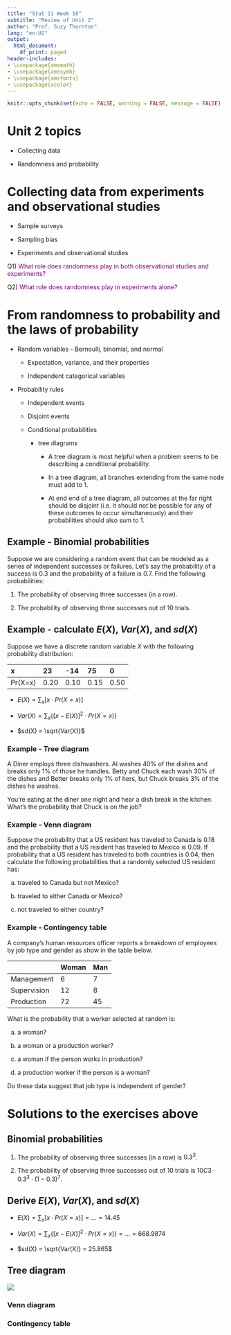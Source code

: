 ```yaml
---
title: "Stat 11 Week 10"
subtitle: "Review of Unit 2" 
author: "Prof. Suzy Thornton"
lang: "en-US"
output:
  html_document:
    df_print: paged
header-includes:
- \usepackage{amsmath}
- \usepackage{amssymb}
- \usepackage{amsfonts}
- \usepackage{xcolor}
---
```


```r
knitr::opts_chunk$set(echo = FALSE, warning = FALSE, message = FALSE)
```


# Unit 2 topics 

* Collecting data

* Randomness and probability


# Collecting data from experiments and observational studies

* Sample surveys 

* Sampling bias

* Experiments and observational studies 


Q1) <span style="color:purple">What role does randomness play in both observational studies and experiments?</span>


Q2) <span style="color:purple">What role does randomness play in experiments alone?</span>



# From randomness to probability and the laws of probability

* Random variables - Bernoulli, binomial, and normal 

  * Expectation, variance, and their properties 
  
  * Independent categorical variables 

* Probability rules 

  * Independent events
  
  * Disjoint events 
  
  * Conditional probabilities 
  
      * tree diagrams 

        * A tree diagram is most helpful when a problem seems to be describing a conditional probability. 

        * In a tree diagram, all branches extending from the same node must add to 1. 

        * At end end of a tree diagram, all outcomes at the far right should be disjoint (i.e. it should not be possible for any of these outcomes to occur simultaneously) and their probabilities should also sum to 1. 


<!---## Example - Laws of probabilitiy 

Suppose you are given four numbers in a bag that all add to 1.

![](./images/wk-9-venn-1.png){height=5cm}

The arbitrary numbers $a$, $b$, $c$, and $d$ are probabilities in the Venn diagram below where $a+b+c+d=1$. 

![](./images/wk-9-venn2.png)


<span style="color:purple">If we swap the numbers in the bag for $a$, $b$, $c$, and $d$ at random, what is the probability that the events $A$ and $B$ are independent?</span> (Hint: Consider showing that $A$ and $B$ are independent if and only if $ac=bd$.) -->



## Example - Binomial probabilities 

Suppose we are considering a random event that can be modeled as a series of independent successes or failures. Let's say the probability of a success is $0.3$ and the probability of a failure is $0.7$. Find the following probabilities:

1) The probability of observing three successes (in a row). 

2) The probability of observing three successes out of $10$ trials. 


## Example -  calculate $E(X)$, $Var(X)$, and $sd(X)$

Suppose we have a discrete random variable $X$ with the following probability distribution:

| x | 23 | -14 | 75 | 0 |
|:--- |:--- |:--- |:--- |:--- |
| Pr(X=x) | 0.20 | 0.10 | 0.15 | 0.50 |

* $E(X) = \sum_{x}[x \cdot Pr(X=x)]$ 

* $Var(X) = \sum_{x}\{[x-E(X)]^2 \cdot Pr(X=x)\}$ 

* $sd(X) = \sqrt{Var(X)}$ 



### Example - Tree diagram 

A Diner employs three dishwashers. Al washes $40\%$ of the dishes and breaks only $1\%$ of those he handles. Betty and Chuck each wash $30\%$ of the dishes and Better breaks only $1\%$ of hers, but Chuck breaks $3\%$ of the dishes he washes. 

You're eating at the diner one night and hear a dish break in the kitchen. What's the probability that Chuck is on the job? 


### Example - Venn diagram 

Suppose the probability that a US resident has traveled to Canada is $0.18$ and the probability that a US resident has traveled to Mexico is $0.09$. If probability that a US resident has traveled to both countries is $0.04$, then calculate the following probabilities that a randomly selected US resident has: 

(a) traveled to Canada but not Mexico? 

(b) traveled to either Canada or Mexico?

(c) not traveled to either country? 


### Example - Contingency table 

A company's human resources officer reports a breakdown of employees by job type and gender as show in the table below. 

|  | Woman | Man | 
| --- | --- | --- |
| Management | 6 | 7 | 
| Supervision | 12 | 8 |
| Production | 72 | 45 |

What is the probability that a worker selected at random is: 

(a) a woman? 

(b) a woman or a production worker? 

(c) a woman if the person works in production?

(d) a production worker if the person is a woman? 

Do these data suggest that job type is independent of gender? 



<!-- ## Example - Week 7 In-class Worksheet 

Recall how we collected a sample of the number of green jelly beans out of random samples of size $20$ beans. 

  > Calculate the proportion of these candies that are green colored and then send another group member to the front of the class to draw your observed count of green candies on the dot plot at the front of the class. The number of green candies in your random sample follows a binomial distribution, specifically, Bin(n=20,p=0.15).

Altogether, across both of my Stat 11 sections, we did this $24$ times resulting in the dot plot below: 

![](./images/wk7-dot-plot.png)


Using these results, let's go over the answers for questions 3 - 5 on the worksheet: 


3. Based on the dot plot above, we can tell what a histogram of the $\hat{p}$, the proportion of green candies in random samples of size 20 looks like. Describe the histogram and from this plot, determine the probability of a sample of size $20$ containing $4$ green candies or fewer.</span>

<br>

4. Use a [Binomial table of probabilities](https://uwf.edu/media/university-of-west-florida/colleges/cse/departments/mathematics-and-statistics/documents/student-resources/Binomial-Tables-1.pdf) ], calculate the theoretical probability of of observing $4$ green candies or fewer in a random sample of size $20$. How close is this value to your answer in Problem 3?

  > Note for 4: in R, we could use the following code to calculate this probability: pbinom(4, size=20, p=0.15, lower.tail=TRUE)

<br>

5. If we were to draw larger random samples of the candies, say $n=200$, then the Central Limit Theorem (more on this in Unit 3) tells us that the Normal distribution can approximate a binomial distribution. Using both a Binomial table of probabilities and the [Normal (Z) table of probabilities](https://qcenter.uconn.edu/wp-content/uploads/sites/764/2018/05/Standard-Normal-Ztable.pdf), find the probability of observing $20\%$ or fewer green candies in a random sample of size $n=200$.  

  > Solution to 5: Let $X=$ number of green candies and $p=0.15=$probability of observing a green candy. By the CLT, for large enough $n$, $X \approx N(np, np(1-p))$. In this problem, $np=200\cdot0.15=30$ and $np(1-p)=200(0.15)(1-0.15)=25.5$. We are asked for $Pr(X \leq 0.2\cdot 200)=Pr(X \leq 40)$ but we only have a table of Standard Normal probabilities. Thus we must find $Pr(Z \leq \frac{40-30}{\sqrt{25.5}})=Pr(Z \leq 1.98)=0.9761$. So, the probability we observe $20\%$ or fewer green candies out of a random sample of $n=200$ candies is approximately $97.61\%$, according to the Z table. 
  
  > (Note, we could find this probability in R with the following code: pnorm(((.2\*200) - (200\*.15))/sqrt(200\*.15\*(1-.15)), 0, 1, lower.tail=TRUE). If you do this, you'll see that the answer really closely matches that of the following code: pbinom(.2\*200, trials=200, 0.15, lower.tail=TRUE), justifying the use of the CLT.)
  
  > The Steps to solving this problem involve: 

  Step 1) Convert the quantile given in the problem into a quantile of the Standard Normal distribution. 
    
  Step 2) Find the probability associated with this standardized quantile using the Table of Standard Normal probabilities. -->



  


<!---### Note about showing your work 

If you use a graphing calculator on your quiz, you may be able to compute Binomial and/or Normal probabilities directly. However, for any fill-in-the-blank or free-response questions, you will not get full credit if you simply write the answer without showing any work or explaining your reasoning. Therefore, it is not enough to know how to find these probabilities in a graphing calculate. It is better to understand and apply formulas from the formula sheet and/or to use approximations from a Binomial or Normal table of probabilities. --->



# Solutions to the exercises above 

<!-- ## Venn diagram and probability 

Events $A$ and $B$ are independent if and only if $Pr(A \mid B) = Pr(A)$. Based on the Venn diagram, this occurs if and only if
$$\frac{b}{b+c} = a+ b = \frac{a+b}{a+b+c+d},$$
which simplifies to $ac = bd$. 

There are $4! = 24$ total possible ways to assign, at random, these four numbers to the labeled parts of the Venn diagram. However, there are only eight different combinations of these four numbers that satisfy the equation above: 

1) $a=0.45$, $c=0.1$ and $b=0.3$, $d=0.15$

2) $a=0.45$, $c=0.1$ and $b=0.15$, $d=0.3$

3) $a=0.1$, $c=0.45$ and $b=0.3$, $d=0.15$

4) $a=0.1$, $c=0.45$ and $b=0.15$, $d=0.3$

5) $a=0.3$, $c=0.15$ and $b=0.45$, $d=0.1$

6) $a=0.3$, $c=0.15$ and $b=0.1$, $d=0.45$

7) $a=0.15$, $c=0.3$ and $b=0.45$, $d=0.1$

8) $a=0.14$, $c=0.3$ and $b=0.1$, $d=0.45$

Therefore, $Pr(A \text{ and } B \text{ are independent}) = 8/24 = 1/3$. --> 

## Binomial probabilities 

1) The probability of observing three successes (in a row) is $0.3^3$.

2) The probability of observing three successes out of $10$ trials is $10C3 \cdot 0.3^3 \cdot (1-0.3)^7$. 

## Derive $E(X)$, $Var(X)$, and $sd(X)$

* $E(X) = \sum_{x}[x \cdot Pr(X=x)] = \dots =14.45$ 

* $Var(X) = \sum_{x}\{[x-E(X)]^2 \cdot Pr(X=x)\} = \dots =668.9874$ 

* $sd(X) = \sqrt{Var(X)} = 25.865$ 

## Tree diagram 

![](./images/wk9-tree-example.png)


### Venn diagram 



### Contingency table 



<!-- ## Follow-up question related to Example - Week 7 In-class Worksheet 

What if in question 5, I had instead asked you to find the lower $20\%$ quantile for the distribution of $X=$ the number of green candies, using the CLT? This still requires understanding how to convert between non-Standard Normal distributions and Standard Normal distributions. To answer this question, follow these steps:

Step 1) Find the lower $20\%$ quantile of a standard Normal distribution (using R or the table of Standard Normal probabilities). In this case, the answer is approximately $-0.84$. 

Step 2) Un-standardize this quantile using the fact that (based on the CLT) we have $E(X) = np = 200(0.15) = 30$ and $Var(X) = np(1-p) = 200(0.15)(1-0.15) = 25.5$. 

Now we have that the lower $20\%$ quantile for the number of green candies is $(-0.84)\sqrt{25.5} + 30 = 25.758.$ --> 
